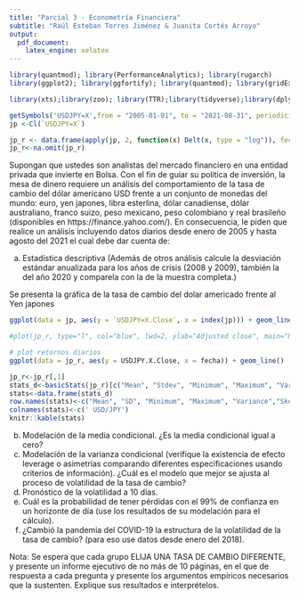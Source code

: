 ```yaml
---
title: "Parcial 3 - Econometría Financiera"
subtitle: "Raúl Esteban Torres Jiménez & Juanita Cortés Arroyo"
output: 
  pdf_document:
    latex_engine: xelatex
---
```


```r
library(quantmod); library(PerformanceAnalytics); library(rugarch)
library(ggplot2); library(ggfortify); library(quantmod); library(gridExtra); library(forecast); library(cowplot); library(urca); library(timeDate); library(TSstudio); library(fBasics); library(randtests); library(vrtest)

library(xts);library(zoo); library(TTR);library(tidyverse);library(dplyr) 

getSymbols('USDJPY=X',from = "2005-01-01", to = "2021-08-31", periodicity = "daily")
jp <-Cl(`USDJPY=X`)

jp_r <- data.frame(apply(jp, 2, function(x) Delt(x, type = "log")), fecha = index(jp))
jp_r<-na.omit(jp_r)
```

Supongan que ustedes son analistas del mercado financiero en una entidad privada que invierte en Bolsa. Con el fin de guiar su política de inversión, la mesa de dinero requiere un análisis del comportamiento de la tasa de cambio del dólar americano USD frente a un conjunto de monedas del mundo: euro, yen japones, libra esterlina, dólar canadiense, dólar australiano, franco suizo, peso mexicano, peso colombiano y real brasileño (disponibles en https://finance.yahoo.com/). En consecuencia, le piden que realice un análisis incluyendo datos diarios desde enero de 2005 y hasta agosto del 2021 el cual debe dar cuenta de:

  a. Estadística descriptiva (Además de otros análisis calcule la desviación estándar anualizada para los años de crisis (2008 y 2009), también la del año 2020 y comparela con la de la muestra completa.)
  
Se presenta la gráfica de la tasa de cambio del dolar americado \textbf{USD} frente al Yen japones \textbf{JPY}

```r

ggplot(data = jp, aes(y = `USDJPY=X.Close`, x = index(jp))) + geom_line()

#plot(jp_r, type="l", col="blue", lwd=2, ylab="Adjusted close", main="Retornos diarios")
```

```r
# plot retornos diarios 
ggplot(data = jp_r, aes(y = USDJPY.X.Close, x = fecha)) + geom_line()
```


```r
jp_r<-jp_r[,1]
stats_d<-basicStats(jp_r)[c("Mean", "Stdev", "Minimum", "Maximum", "Variance","Skewness","Kurtosis"),]
stats<-data.frame(stats_d)
row.names(stats)<-c("Mean", "SD", "Minimum", "Maximum", "Variance","Skewness","Kurtosis")
colnames(stats)<-c(' USD/JPY')
knitr::kable(stats)
```

  b. Modelación de la media condicional. ¿Es la media condicional igual a cero?
  c. Modelación de la varianza condicional (verifique la existencia de efecto leverage o asimetrías comparando diferentes especificaciones usando criterios de información). ¿Cuál es el modelo que mejor se ajusta al proceso de volatilidad de la tasa de cambio?
  d. Pronóstico de la volatilidad a 10 días.
  e. Cuál es la probabilidad de tener pérdidas con el 99% de confianza en un horizonte de día (use los resultados de su modelación para el cálculo).
  f. ¿Cambió la pandemia del COVID-19 la estructura de la volatilidad de la tasa de cambio? (para eso use datos desde enero del 2018).

Nota: Se espera que cada grupo ELIJA UNA TASA DE CAMBIO DIFERENTE, y presente un informe ejecutivo de no más de 10 páginas, en el que de respuesta a cada pregunta y presente los argumentos empíricos necesarios que la sustenten. Explique sus resultados e interprételos.

